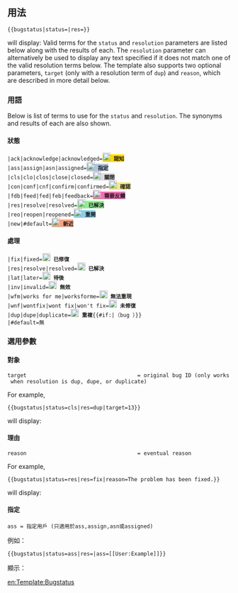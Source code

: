 <includeonly><!-- 在這裡加入模板的保護標識 --></includeonly>
<noinclude></noinclude>
{{Documentation subpage}}
<!-- 在本行下編輯模板說明 -->

== 用法 ==

<pre>{{bugstatus|status=|res=}}</pre>
will display:
{{bugstatus|status=|res=}}
Valid terms for the <code>status</code> and <code>resolution</code> parameters are listed below along with the results of each.  The <code>resolution</code> parameter can alternatively be used to display any text specified if it does not match one of the valid resolution terms below.  The template also supports two optional parameters, <code>target</code> (only with a resolution term of <code>dup</code>) and <code>reason</code>, which are described in more detail below.

=== 用語 ===
Below is list of terms to use for the <code>status</code> and <code>resolution</code>.  The synonyms and results of each are also shown.

==== 狀態 ====
 |ack|acknowledge|acknowledged=<span style="background-color: Gold; cursor: help;" title="已知悉這個臭蟲">[[File:Pictogram voting comment.svg|18px|bottom]] '''認知'''</span>
 |ass|assign|asn|assigned=<span style="background-color: LightSteelBlue; cursor: help;" title="已經指定一個人員解決本臭蟲">[[File:Pictogram voting info.svg|18px|bottom]] '''指定'''</span>
 |cls|clo|clos|close|closed=<span style="background-color: Gainsboro; cursor: help;" title="這個臭蟲報告已經關閉">[[File:Pictogram voting neutral.svg|18px|bottom]] '''關閉'''</span>
 |con|conf|cnf|confirm|confirmed=<span style="background-color: Khaki; cursor: help;" title="已確認這個臭蟲的存在">[[File:Pictogram voting comment.svg|18px|bottom]] '''確認'''</span>
 |fdb|feed|fed|feb|feedback=<span style="background-color: HotPink; cursor: help;" title="需要更多回應以確認本臭蟲">[[File:Pictogram voting info.svg|18px|bottom]] '''需要反饋'''</span>
 |res|resolve|resolved=<span style="background-color: LightGreen; cursor: help;" title="這個臭蟲已經解決">[[File:Pictogram voting keep.svg|18px|bottom]] '''已解決'''</span>
 |reo|reopen|reopened=<span style="background-color: #87CEEB; cursor: help;" title="這個臭蟲較早前已經解決，但因錯誤再次發生已經重開">[[File:Pictogram_voting_merge.svg|18px|bottom]] '''重開'''</span>
 |new|#default=<span style="background-color: LightSalmon; cursor: help;" title="這個報告為剛剛報告，尚未有任何解決或處理">[[File:Pictogram voting neutral.svg|18px|bottom]] '''新近'''</span>

==== 處理 ====
 |fix|fixed=[[File:Pictogram voting keep.svg|18px]] <span style="cursor: help;" title="這個臭蟲已經修復。如果再有錯誤，請重啟本報告。">'''已修復'''</span>
 |res|resolve|resolved=[[File:Pictogram resolved.svg|18px]] <span style="cursor: help;" title="這個臭蟲已經解決。如果再有錯誤，請重啟本報告。">'''已解決'''</span>
 |lat|later=[[File:Pictogram voting wait.svg|18px]] <span style="cursor: help;" title="這個臭蟲將於稍後解決。">'''待後'''</span>
 |inv|invalid=[[File:Pictogram voting oppose.svg|18px]] <span style="cursor: help;" title="這個臭蟲並不存在。">'''無效'''</span>
 |wfm|works for me|worksforme=[[File:Pictogram voting support.svg|18px]] <span style="cursor: help;" title="這個臭蟲無法由其他用戶重現。如果你能重現或者是報告者，請附上詳細資料並重啟本報告。">'''無法重現'''</span>
 |wnf|wontfix|wont fix|won't fix=[[File:Pictogram voting delete.svg|18px]] <span style="cursor: help;" title="這個臭蟲將不會被修復。">'''未修復'''</span>
 |dup|dupe|duplicate=[[File:Symbol redirect vote2.svg|18px]] <span style="cursor: help;" title="這個臭蟲與其他臭蟲重複報告。">'''重複'''{{#if:{{{target|}}}|（bug {{{target}}}）}}</span>
 |#default=<span style="cursor: help;" title="這個報告未被處理。">無</span>

=== 選用參數 ===

==== 對象 ====
 target                                   = original bug ID (only works when resolution is dup, dupe, or duplicate)
For example,
<pre>{{bugstatus|status=cls|res=dup|target=13}}</pre>
will display:
{{bugstatus|status=cls|res=dup|target=13}}

==== 理由 ====
 reason                                   = eventual reason
For example,
<pre>{{bugstatus|status=res|res=fix|reason=The problem has been fixed.}}</pre>
will display:
{{bugstatus|status=res|res=fix|reason=The problem has been fixed}}

==== 指定 ====
 ass = 指定用戶 (只適用於ass,assign,asn或assigned)
例如：
<pre>{{bugstatus|status=ass|res=|ass=[[User:Example]]}}</pre>
顯示：
{{bugstatus|status=ass|res=|ass=[[User:Example]]}}

<includeonly>
<!-- 本行下加入模板的分類 -->

<!-- 本行下加入模板的跨語言鏈接 -->
[[en:Template:Bugstatus]]

</includeonly>